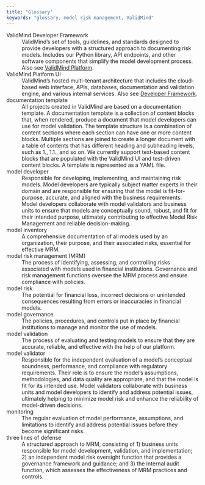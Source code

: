```yaml
---
title: "Glossary"
keywords: "glossary, model risk management, ValidMind"
---
```


ValidMind Developer Framework <span id="developer-framework">
: ValidMind's set of tools, guidelines, and standards designed to provide developers with a structured approach to documenting risk models. Includes our Python library, API endpoints, and other software components that simplify the model development process. Also see [ValidMind Platform](#platform).

ValidMind Platform UI <span id="platform">
: ValidMind's hosted multi-tenant architecture that includes the cloud-based web interface, APIs, databases, documentation and validation engine, and various internal services. Also see [Developer Framework](#developer-framework).

documentation template
: All projects created in ValidMind are based on a documentation template. A documentation template is a collection of content blocks that, when rendered, produce a document that model developers can use for model validation. The template structure is a combination of content sections where each section can have one or more content blocks. Multiple sections are joined to create a longer document with a table of contents that has different heading and subheading levels, such as 1., 1.1., and so on. We currently support text-based content blocks that are populated with the ValidMind UI and test-driven content blocks. A template is represented as a YAML file.

model developer
: Responsible for developing, implementing, and maintaining risk models. Model developers are typically subject matter experts in their domain and are responsible for ensuring that the model is fit-for-purpose, accurate, and aligned with the business requirements. Model developers collaborate with model validators and business units to ensure that models are conceptually sound, robust, and fit for their intended purpose, ultimately contributing to effective Model Risk Management and reliable decision-making.

model inventory
: A comprehensive documentation of all models used by an organization, their purpose, and their associated risks, essential for effective MRM.

model risk management (MRM)
: The process of identifying, assessing, and controlling risks associated with models used in financial institutions. Governance and risk management functions oversee the MRM process and ensure compliance with policies. 

model risk
: The potential for financial loss, incorrect decisions or unintended consequences resulting from errors or inaccuracies in financial models.

model governance
: The policies, procedures, and controls put in place by financial institutions to manage and monitor the use of models.

model validation 
: The process of evaluating and testing models to ensure that they are accurate, reliable, and effective with the help of our  platform.

model validator
: Responsible for the independent evaluation of a model's conceptual soundness, performance, and compliance with regulatory requirements. Their role is to ensure the model's assumptions, methodologies, and data quality are appropriate, and that the model is fit for its intended use. Model validators collaborate with business units and model developers to identify and address potential issues, ultimately helping to minimize model risk and enhance the reliability of model-driven decisions.

monitoring
: The regular evaluation of model performance, assumptions, and limitations to identify and address potential issues before they become significant risks.

three lines of defense
: A structured approach to MRM, consisting of 1) business units responsible for model development, validation, and implementation; 2) an independent model risk oversight function that provides a governance framework and guidance; and 3) the internal audit function, which assesses the effectiveness of MRM practices and controls.
